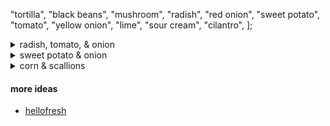   "tortilla",
  "black beans",
  "mushroom",
  "radish",
  "red onion",
  "sweet potato",
  "tomato",
  "yellow onion",
  "lime",
  "sour cream",
  "cilantro",
];

<details>
  <summary>radish, tomato, & onion</summary>

in a medium bowl, combine diced **radishes**, diced **roma tomato**, finely chopped **cilantro**, minced **yellow onion**, a squeeze of **lime juice**, and a large drizzle of **olive oil**. season generously with **salt** and **pepper**.

</details>

<details>
  <summary>sweet potato & onion</summary>

adjust rack to top position and preheat oven to 450 degrees. toss diced **sweet potato** on a baking sheet with a drizzle of **oil**, **salt**, and **pepper**. roast on top rack, tossing halfway through, until browned and tender, 20-25 minutes. remove roasted sweet potato from sheet.

heat a drizzle of **oil** in a large pan over medium-high heat. add diced **yellow onion**; season with **salt** and **pepper**. cook, stirring, until tender, 5-7 minutes. once sweet potato is done roasting, add to pan and season. cook until fragrant, 1 minute. turn off heat.

</details>

<details>
  <summary>corn & scallions</summary>

toss **corn** with a drizzle of **oil** and seasoning on a baking sheet. broil, turning halfway through, until lightly charred, about 7 minutes. add sliced **scallion whites** to sheet. continue to broil until charred, 2-3 minutes. roughly chop the scallions once they are cool enough to handle.

</details>

#### more ideas

- [hellofresh](https://www.hellofresh.com/recipes/quesadilla-recipes)
